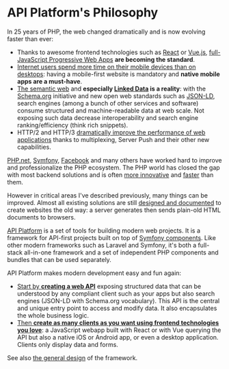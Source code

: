 # API Platform's Philosophy

In 25 years of PHP, the web changed dramatically and is now evolving faster than ever:

-   Thanks to awesome frontend technologies such as [React](https://reactjs.org/) or [Vue.js](https://vuejs.org/),
    [full-JavaScript Progressive Web Apps](https://en.wikipedia.org/wiki/Progressive_web_application) **are becoming the standard**.
-   [Internet users spend more time on their mobile devices than on desktops](https://www.broadbandsearch.net/blog/mobile-desktop-internet-usage-statistics): having a mobile-first website is mandatory and **native mobile apps are a must-have**.
-   [The semantic web](https://en.wikipedia.org/wiki/Semantic_Web) and **especially [Linked Data](https://en.wikipedia.org/wiki/Linked_data)
    is a reality**: with the [Schema.org](https://schema.org/) initiative and new open web standards such as [JSON-LD](http://json-ld.org/),
    search engines (among a bunch of other services and software) consume structured and machine-readable data at web scale.
    Not exposing such data decrease interoperability and search engine ranking/efficiency (think rich snippets).
-   HTTP/2 and HTTP/3 [dramatically improve the performance of web applications](https://vulcain.rocks) thanks to multiplexing, Server Push and their other new capabilities.

[PHP.net](https://www.php.net), [Symfony](https://symfony.com), [Facebook](http://hhvm.com/) and many others have worked hard
to improve and professionalize the PHP ecosystem. The PHP world has closed the gap with most backend solutions and is often
[more innovative](https://wiki.php.net/rfc) and [faster](https://benchmarksgame-team.pages.debian.net/benchmarksgame/fastest/php-python3.html) than them.

However in critical areas I've described previously, many things can be improved. Almost all existing solutions are still [designed
and documented](https://symfony.com/doc/current/book/page_creation.html) to create websites the old way: a server generates
then sends plain-old HTML documents to browsers.

[API Platform](https://api-platform.com) is a set of tools for building modern web projects. It is a framework
for API-first projects built on top of [Symfony components](https://symfony.com/projects/apiplatform).
Like other modern frameworks such as Laravel and Symfony, it's both a full-stack all-in-one framework and a set of independent PHP components and bundles that can be used separately.

API Platform makes modern development easy and fun again:

-   [Start by **creating a web API**](../distribution/index.md) exposing structured data that can
    be understood by any compliant client such as your apps but also search engines (JSON-LD with Schema.org vocabulary).
    This API is the central and unique entry point to access and modify data. It also encapsulates the whole business logic.
-   [Then **create as many clients as you want using frontend technologies you love**](../client-generator/index.md): a JavaScript
    webapp built with React or with Vue querying the API but also a native iOS or Android app, or even a desktop application. Clients
    only display data and forms.

See also [the general design](../core/design.md) of the framework.
